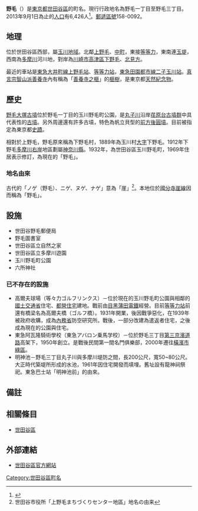 {{Pathnav|日本|東京都|世田谷區|frame=1}}
{{Infobox Settlement
|official_name = 野毛
|native_name =
|settlement_type = [[町|町]]
|image_skyline = KofunTumulus.JPG
|imagesize = 240px
|image_caption = [[野毛大塚古墳|野毛大塚古墳]]
|image_flag =
|image_seal =
| image_map =
| map_caption =
|subdivision_type = [[國家|國家]]
|subdivision_name = [[File:Flag_of_Japan.svg|border]] [[日本|日本]]
|subdivision_type1 = [[都道府縣|都道府縣]]
|subdivision_name1 = [[File:Flag_of_Tokyo_Prefecture.svg|25px]] [[東京都|東京都]]
|subdivision_type2 = [[東京都區部|特別區]]
|subdivision_name2 = [[File:Flag_of_Setagaya,_Tokyo.svg|25px]] [[世田谷區|世田谷區]]
|subdivision_type3 = [[地域|地域]]
|subdivision_name3 = [[玉川地域|玉川地域]]
|established_title =
|established_date =
|government_type =
|leader_title =
|leader_name =
|area_magnitude =
|area_total_km2 =
|area_land_km2 =  
|area_urban_km2 =
|area_metro_km2 =
|area_metro_sq_mi =
|population_as_of= 2013年（平成25年）9月1日
|population_footnotes =
|population_total = 6426
|population_urban =
|population_metro =
|population_density_sq_mi =
|population_density_km2 =
| timezone = [[日本標準時|JST]]
| utc_offset = +9
|timezone_DST =
|utc_offset_DST =
|latd=|latm=|lats=|latNS=
|longd=|longm=|longs=|longEW=
|elevation_footnotes=
|elevation_m =
|elevation_ft =
|postal_code_type = [[郵遞區號|郵遞區號]]
|postal_code = 158-0092　
|area_code = 03
|registration_plate = 品川
|website =
|footnotes =
}}
'''野毛'''（{{jpn|j=野毛|hg=のげ|rm=Noge|f=y}}）是[[東京都|東京都]][[世田谷區|世田谷區]]的町名。現行行政地名為野毛一丁目至野毛三丁目。2013年9月1日為止的[[人口|人口]]有6,426人<ref>{{Cite web |url=http://www.city.setagaya.lg.jp/kurashi/107/157/692/694/1884/d00123410_d/fil/district201309.xls |title=平成25年（2013年）の世田谷区の町丁別人口と世帯数 - 世田谷区 |accessdate=2013-10-02 |archive-date=2014-07-19 |archive-url=https://web.archive.org/web/20140719124500/http://www.city.setagaya.lg.jp/kurashi/107/157/692/694/1884/d00123410_d/fil/district201309.xls |dead-url=no }}</ref>。[[郵遞區號|郵遞區號]]158-0092。

== 地理 ==
位於世田谷區西部，屬[[玉川地域|玉川地域]]。北鄰[[上野毛|上野毛]]、[[中町_(世田谷區)|中町]]，東接[[等等力_(世田谷區)|等等力]]，東南連[[玉堤|玉堤]]，西南為[[多摩川|多摩川]]河川地，對岸為[[川崎市|川崎市]][[高津區|高津區]][[下野毛|下野毛]]、[[北見方|北見方]]。

最近的車站是[[東急大井町線|東急大井町線]][[上野毛站|上野毛站]]、[[等等力站|等等力站]]，[[東急田園都市線|東急田園都市線]][[二子玉川站|二子玉川站]]。[[真言宗|真言宗]][[智山派|智山派]][[善養寺_(世田谷區)|善養寺]]內有稱為「[[善養寺之榧|善養寺之榧]]」的[[日本榧樹|榧樹]]，是東京都[[天然紀念物|天然紀念物]]。

== 歷史 ==
[[野毛大塚古墳|野毛大塚古墳]]位於野毛一丁目的玉川野毛町公園，是[[丸子川|丸子川]]沿岸[[荏原台古墳群|荏原台古墳群]]中具代表性的[[古墳|古墳]]。另外周邊還有許多古墳，特色為帆立貝型的[[前方後圓墳|前方後圓墳]]。目前被指定為東京都[[史蹟|史蹟]]。

相對於上野毛，野毛原來稱為下野毛村，1889年為玉川村[[大字|大字]]下野毛。1912年下野毛[[多摩川|多摩川]][[右岸|右岸]]地區劃屬[[神奈川縣|神奈川縣]]。1932年，為世田谷區玉川野毛町，1969年住居表示修訂，為現在的「野毛」。

=== 地名由來 ===
古代的「ノゲ（野毛）、ニゲ、ヌゲ、ナゲ」意為「崖」<ref>世田谷市役所「上野毛まちづくりセンター地區」地名の由来</ref>。本地位於[[國分寺崖線|國分寺崖線]]因而稱為「野毛」。

== 設施 ==
* 世田谷野毛郵便局
* 野毛圖書室
* 世田谷區立自然之家
* 世田谷區立多摩川遊園
* 玉川野毛町公園
* 六所神社

=== 已不存在的設施 ===
* 高爾夫球場（等々力ゴルフリンクス）－位於現在的玉川野毛町公園與相鄰的[[國土交通省|國土交通省]]住宅、[[都營住宅|都營住宅]]建地。戰前由[[東急電鐵|目黑蒲田電鐵]]經營。目前[[等等力站|等等力站]]前還有橋梁名為高爾夫橋（ゴルフ橋）。1931年開業，後因戰爭惡化，在1939年被政府收購，成為[[內務省_(日本)|內務省]]防空研究所。戰後，一部分改建為遣返者住宅，之後成為現在的公園與住宅。
* 東急阿瓦隆騎術學校（東急アバロン乗馬学校）－位於野毛三丁目[[第三京濱道路|第三京濱道路]]高架下，1950年創立。是戰後民間第一間名門俱樂部，2000年遷往[[橫濱市|橫濱市]][[綠區_(橫濱市)|綠區]]。
* 明神池－野毛三丁目丸子川與多摩川堤防之間，長200公尺，寬50~80公尺。大正時代築堤所形成的水池，1961年因住宅開發而填埋。舊址設有龍神祠祭祀。東急巴士站「明神池前」的由來。

== 備註 ==
{{Reflist}}

== 相關條目 ==
* [[世田谷區|世田谷區]]

== 外部連結 ==
* [https://web.archive.org/web/20130827235049/http://www.city.setagaya.tokyo.jp/index.shtml 世田谷區官方網站]

{{世田谷區的町名}}
{{DEFAULTSORT:Noge}}
[[Category:世田谷區町名|Category:世田谷區町名]]